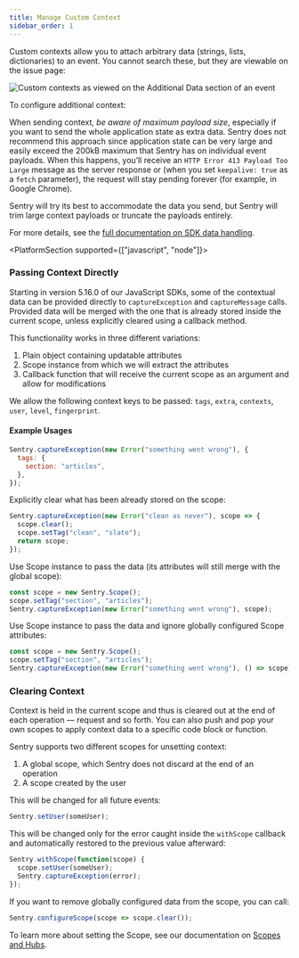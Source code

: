 ```yaml
---
title: Manage Custom Context
sidebar_order: 1
---
```


Custom contexts allow you to attach arbitrary data (strings, lists, dictionaries) to an event. You cannot search these, but they are viewable on the issue page:

![Custom contexts as viewed on the Additional Data section of an event](additional_data.png)

To configure additional context:

<PlatformContent includePath="set-context" />

When sending context, _be aware of maximum payload size_, especially if you want to send the whole application state as extra data. Sentry does not recommend this approach since application state can be very large and easily exceed the 200kB maximum that Sentry has on individual event payloads. When this happens, you’ll receive an `HTTP Error 413 Payload Too Large` message as the server response or (when you set `keepalive: true` as a `fetch` parameter), the request will stay pending forever (for example, in Google Chrome).

Sentry will try its best to accommodate the data you send, but Sentry will trim large context payloads or truncate the payloads entirely.

For more details, see the [full documentation on SDK data handling](https://develop.sentry.dev/sdk/data-handling/).

<PlatformSection supported={["javascript", "node"]}><markdown>

### Passing Context Directly

Starting in version 5.16.0 of our JavaScript SDKs, some of the contextual data can be provided directly to `captureException` and `captureMessage` calls. Provided data will be merged with the one that is already stored inside the current scope, unless explicitly cleared using a callback method.

This functionality works in three different variations:

1.  Plain object containing updatable attributes
2.  Scope instance from which we will extract the attributes
3.  Callback function that will receive the current scope as an argument and allow for modifications

We allow the following context keys to be passed: `tags`, `extra`, `contexts`, `user`, `level`, `fingerprint`.

#### Example Usages

```javascript
Sentry.captureException(new Error("something went wrong"), {
  tags: {
    section: "articles",
  },
});
```

Explicitly clear what has been already stored on the scope:

```javascript
Sentry.captureException(new Error("clean as never"), scope => {
  scope.clear();
  scope.setTag("clean", "slate");
  return scope;
});
```

Use Scope instance to pass the data (its attributes will still merge with the global scope):

```javascript
const scope = new Sentry.Scope();
scope.setTag("section", "articles");
Sentry.captureException(new Error("something went wrong"), scope);
```

Use Scope instance to pass the data and ignore globally configured Scope attributes:

```javascript
const scope = new Sentry.Scope();
scope.setTag("section", "articles");
Sentry.captureException(new Error("something went wrong"), () => scope);
```

### Clearing Context

Context is held in the current scope and thus is cleared out at the end of each operation — request and so forth. You can also push and pop your own scopes to apply context data to a specific code block or function.

Sentry supports two different scopes for unsetting context:

1. A global scope, which Sentry does not discard at the end of an operation
2. A scope created by the user

This will be changed for all future events:

```javascript
Sentry.setUser(someUser);
```

This will be changed only for the error caught inside the `withScope` callback and automatically restored to the previous value afterward:

```JavaScript
Sentry.withScope(function(scope) {
  scope.setUser(someUser);
  Sentry.captureException(error);
});
```

If you want to remove globally configured data from the scope, you can call:

```javascript
Sentry.configureScope(scope => scope.clear());
```

To learn more about setting the Scope, see our documentation on [Scopes and Hubs](../scopes/).

</markdown></PlatformSection>
